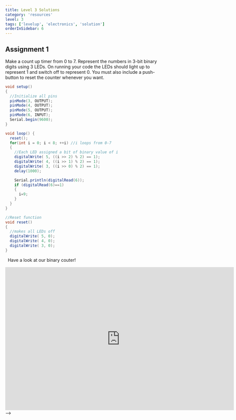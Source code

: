 ```yaml
---
title: Level 3 Solutions
category: 'resources'
level: 3
tags: ['levelup', 'electronics', 'solution']
orderInSidebar: 6
---
```


<TOCInline toc={props.toc} toHeading={3} asDisclosure />

## Assignment 1

Make a count up timer from 0 to 7. Represent the numbers in 3-bit binary digits using 3 LEDs. On running your code the LEDs should light up to represent 1 and switch off to represent 0. You must also include a push-button to reset the counter whenever you want.

```java
void setup()
{
  //Initialize all pins
  pinMode(3, OUTPUT);
  pinMode(4, OUTPUT);
  pinMode(5, OUTPUT);
  pinMode(6, INPUT);
  Serial.begin(9600);
}

void loop() {
  reset();
  for(int i = 0; i < 8; ++i) //i loops from 0-7
  {
    //Each LED assigned a bit of binary value of i
    digitalWrite( 5, ((i >> 2) % 2) == 1);
    digitalWrite( 4, ((i >> 1) % 2) == 1);
    digitalWrite( 3, ((i >> 0) % 2) == 1);
    delay(1000);

    Serial.println(digitalRead(6));
    if (digitalRead(6)==1)
    {
      i=9;
    }
  }
}

//Reset function
void reset()
{
  //makes all LEDs off
  digitalWrite( 5, 0);
  digitalWrite( 4, 0);
  digitalWrite( 3, 0);
}

```

&nbsp;
Have a look at our binary couter!

<iframe
  width="725"
  height="453"
  src="https://www.tinkercad.com/embed/56e3vOWUUSP?editbtn=1"
  frameBorder="0"
  marginWidth="0"
  marginHeight="0"
  scrolling="no"
></iframe> -->

